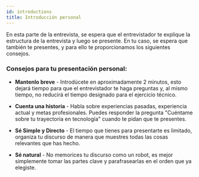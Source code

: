 ```yaml
---
id: introductions
title: Introducción personal
---
```


En esta parte de la entrevista, se espera que el entrevistador te explique la estructura de la entrevista y luego se presente.
En tu caso, se espera que también te presentes, y para ello te proporcionamos los siguientes consejos.

### Consejos para tu presentación personal:

- **Mantenlo breve** - Introdúcete en aproximadamente 2 minutos, esto dejará tiempo para que el entrevistador te haga preguntas y, al mismo tiempo, no reducirá el tiempo designado para el ejercicio técnico.

- **Cuenta una historia** - Habla sobre experiencias pasadas, experiencia actual y metas profesionales. Puedes responder la pregunta "Cuéntame sobre tu trayectoria en tecnología" cuando te pidan que te presentes.

- **Sé Simple y Directo** - El tiempo que tienes para presentarte es limitado, organiza tu discurso de manera que muestres todas las cosas relevantes que has hecho.

- **Sé natural** - No memorices tu discurso como un robot, es mejor simplemente tomar las partes clave y parafrasearlas en el orden que ya elegiste.

